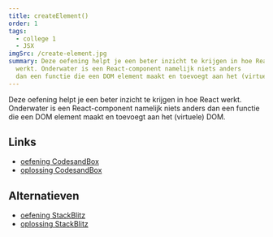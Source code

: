 ```yaml
---
title: createElement()
order: 1
tags:
  - college 1
  - JSX
imgSrc: /create-element.jpg
summary: Deze oefening helpt je een beter inzicht te krijgen in hoe React
  werkt. Onderwater is een React-component namelijk niets anders
  dan een functie die een DOM element maakt en toevoegt aan het (virtuele) DOM.
---
```


Deze oefening helpt je een beter inzicht te krijgen in hoe React
werkt. Onderwater is een React-component namelijk niets anders
dan een functie die een DOM element maakt en toevoegt aan het (virtuele) DOM.

## Links

- [oefening CodesandBox](https://githubbox.com/competencefactory/basistraining-react/tree/main/oefeningen/createElement)
- [oplossing CodesandBox](https://githubbox.com/competencefactory/basistraining-react/tree/main/oefeningen/createElement-oplossing)

## Alternatieven

- [oefening StackBlitz](https://stackblitz.com/github/competencefactory/basistraining-react/tree/main/oefeningen/createElement)
- [oplossing StackBlitz](https://stackblitz.com/github/competencefactory/basistraining-react/tree/main/oefeningen/createElement-oplossing)
